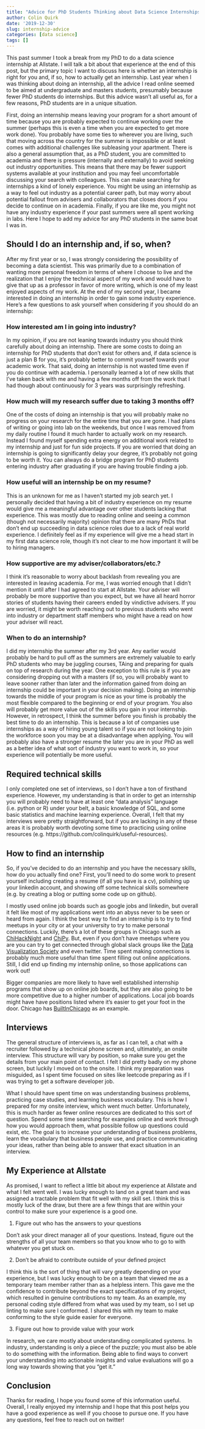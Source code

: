 ```yaml
---
title: "Advice for PhD Students Thinking about Data Science Internships"
author: Colin Quirk
date: '2019-12-30'
slug: internship-advice
categories: [data science]
tags: []
---
```


This past summer I took a break from my PhD to do a data science internship at Allstate. I will talk a bit about that experience at the end of this post, but the primary topic I want to discuss here is whether an internship is right for you and, if so, how to actually get an internship. Last year when I was thinking about doing an internship, all the advice I read online seemed to be aimed at undergraduate and masters students, presumably because fewer PhD students do internships. But this advice wasn't all useful as, for a few reasons, PhD students are in a unique situation.

First, doing an internship means leaving your program for a short amount of time because you are probably expected to continue working over the summer (perhaps this is even a time when you are expected to get more work done). You probably have some ties to wherever you are living, such that moving across the country for the summer is impossible or at least comes with additional challenges like subleasing your apartment. There is also a general assumption that, as a PhD student, you are committed to academia and there is pressure (internally and externally) to avoid seeking out industry opportunities. This means that there may be fewer support systems available at your institution and you may feel uncomfortable discussing your search with colleagues. This can make searching for internships a kind of lonely experience. You might be using an internship as a way to feel out industry as a potential career path, but may worry about potential fallout from advisers and collaborators that closes doors if you decide to continue on in academia. Finally, if you are like me, you might not have any industry experience if your past summers were all spent working in labs. Here I hope to add my advice for any PhD students in the same boat I was in.

## Should I do an internship and, if so, when?

After my first year or so, I was strongly considering the possibility of becoming a data scientist. This was primarily due to a combination of wanting more personal freedom in terms of where I choose to live and the realization that I enjoy the technical aspect of my work and would have to give that up as a professor in favor of more writing, which is one of my least enjoyed aspects of my work. At the end of my second year, I became interested in doing an internship in order to gain some industry experience. Here's a few questions to ask yourself when considering if you should do an internship:

### How interested am I in going into industry?

In my opinion, if you are not leaning towards industry you should think carefully about doing an internship. There are some costs to doing an internship for PhD students that don't exist for others and, if data science is just a plan B for you, it's probably better to commit yourself towards your academic work. That said, doing an internship is not wasted time even if you do continue with academia. I personally learned a lot of new skills that I've taken back with me and having a few months off from the work that I had though about continuously for 3 years was surprisingly refreshing.

### How much will my research suffer due to taking 3 months off?

One of the costs of doing an internship is that you will probably make no progress on your research for the entire time that you are gone. I had plans of writing or going into lab on the weekends, but once I was removed from my daily routine I found it much harder to actually work on my research. Instead I found myself spending extra energy on additional work related to my internship and just for fun side projects. If you are worried that doing an internship is going to significantly delay your degree, it's probably not going to be worth it. You can always do a bridge program for PhD students entering industry after graduating if you are having trouble finding a job.

### How useful will an internship be on my resume?

This is an unknown for me as I haven't started my job search yet. I personally decided that having a bit of industry experience on my resume would give me a meaningful advantage over other students lacking that experience. This was mostly due to reading online and seeing a common (though not necessarily majority) opinion that there are many PhDs that don't end up succeeding in data science roles due to a lack of real world experience. I definitely feel as if my experience will give me a head start in my first data science role, though it's not clear to me how important it will be to hiring managers.

### How supportive are my adviser/collaborators/etc.?

I think it's reasonable to worry about backlash from revealing you are interested in leaving academia. For me, I was worried enough that I didn't mention it until after I had agreed to start at Allstate. Your adviser will probably be more supportive than you expect, but we have all heard horror stories of students having their careers ended by vindictive advisers. If you are worried, it might be worth reaching out to previous students who went into industry or department staff members who might have a read on how your adviser will react. 

### When to do an internship?

I did my internship the summer after my 3rd year. Any earlier would probably be hard to pull off as the summers are extremely valuable to early PhD students who may be juggling courses, TAing and preparing for quals on top of research during the year. One exception to this rule is if you are considering dropping out with a masters (if so, you will probably want to leave sooner rather than later and the information gained from doing an internship could be important in your decision making). Doing an internship towards the middle of your program is nice as your time is probably the most flexible compared to the beginning or end of your program. You also will probably get more value out of the skills you gain in your internship. However, in retrospect, I think the summer before you finish is probably the best time to do an internship. This is because a lot of companies use internships as a way of hiring young talent so if you are not looking to join the workforce soon you may be at a disadvantage when applying. You will probably also have a stronger resume the later you are in your PhD as well as a better idea of what sort of industry you want to work in, so your experience will potentially be more useful.

## Required technical skills

I only completed one set of interviews, so I don't have a ton of firsthand experience. However, my understanding is that in order to get an internship you will probably need to have at least one "data analysis" language (i.e. python or R) under your belt, a basic knowledge of SQL, and some basic statistics and machine learning experience. Overall, I felt that my interviews were pretty straightforward, but if you are lacking in any of these areas it is probably worth devoting some time to practicing using online resources (e.g. https://github.com/colinquirk/useful-resources).

## How to find an internship

So, if you've decided to do an internship and you have the necessary skills, how do you actually find one? First, you'll need to do some work to present yourself including creating a resume (if all you have is a cv), polishing up your linkedin account, and showing off some technical skills somewhere (e.g. by creating a blog or putting some code up on github).

I mostly used online job boards such as google jobs and linkedin, but overall it felt like most of my applications went into an abyss never to be seen or heard from again. I think the best way to find an internship is to try to find meetups in your city or at your university to try to make personal connections. Luckily, there's a lot of these groups in Chicago such as [ChiHackNight](https://chihacknight.org/) and [ChiPy](https://www.chipy.org/). But, even if you don't have meetups where you are you can try to get connected through global slack groups like the [Data Visualization Society](https://www.datavisualizationsociety.com/) and even twitter. Time spent making connections is probably much more useful than time spent filling out online applications. Still, I did end up finding my internship online, so those applications can work out!

Bigger companies are more likely to have well established internship programs that show up on online job boards, but they are also going to be more competitive due to a higher number of applications. Local job boards might have have positions listed where it's easier to get your foot in the door. Chicago has [BuiltInChicago](https://www.builtinchicago.org/) as an example.

## Interviews

The general structure of interviews is, as far as I can tell, a chat with a recruiter followed by a technical phone screen and, ultimately, an onsite interview. This structure will vary by position, so make sure you get the details from your main point of contact. I felt I did pretty badly on my phone screen, but luckily I moved on to the onsite. I think my preparation was misguided, as I spent time focused on sites like leetcode preparing as if I was trying to get a software developer job.

What I should have spent time on was understanding business problems, practicing case studies, and learning business vocabulary. This is how I prepared for my onsite interview, which went much better. Unfortunately, this is much harder as fewer online resources are dedicated to this sort of question. Spend some time searching for examples online and work through how you would approach them, what possible follow up questions could exist, etc. The goal is to increase your understanding of business problems, learn the vocabulary that business people use, and practice communicating your ideas, rather than being able to answer that exact situation in an interview.

## My Experience at Allstate

As promised, I want to reflect a little bit about my experience at Allstate and what I felt went well. I was lucky enough to land on a great team and was assigned a tractable problem that fit well with my skill set. I think this is mostly luck of the draw, but there are a few things that are within your control to make sure your experience is a good one.

1. Figure out who has the answers to your questions

Don't ask your direct manager all of your questions. Instead, figure out the strengths of all your team members so that you know who to go to with whatever you get stuck on.

2. Don't be afraid to contribute outside of your defined project

I think this is the sort of thing that will vary greatly depending on your experience, but I was lucky enough to be on a team that viewed me as a temporary team member rather than as a helpless intern. This gave me the confidence to contribute beyond the exact specifications of my project, which resulted in genuine contributions to my team. As an example, my personal coding style differed from what was used by my team, so I set up linting to make sure I conformed. I shared this with my team to make conforming to the style guide easier for everyone.

3. Figure out how to provide value with your work

In research, we care mostly about understanding complicated systems. In industry, understanding is only a piece of the puzzle; you must also be able to do something with the information. Being able to find ways to convert your understanding into actionable insights and value evaluations will go a long way towards showing that you "get it."

## Conclusion

Thanks for reading, I hope you found some of this information useful. Overall, I really enjoyed my internship and I hope that this post helps you have a good experience as well if you choose to pursue one. If you have any questions, feel free to reach out on twitter!